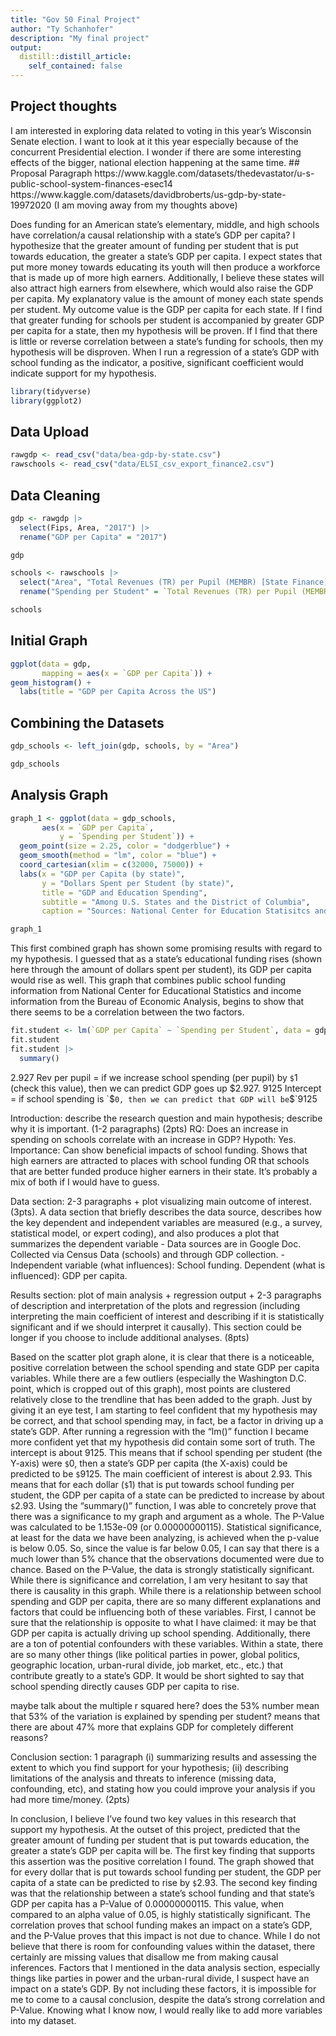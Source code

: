 ```yaml
---
title: "Gov 50 Final Project"
author: "Ty Schanhofer"
description: "My final project"
output:
  distill::distill_article:
    self_contained: false
---
```




## Project thoughts

I am interested in exploring data related to voting in this year's Wisconsin Senate election. I want to look at it this year especially because of the concurrent Presidential election. I wonder if there are some interesting effects of the bigger, national election happening at the same time.
## Proposal Paragraph
https://www.kaggle.com/datasets/thedevastator/u-s-public-school-system-finances-esec14
https://www.kaggle.com/datasets/davidbroberts/us-gdp-by-state-19972020
  (I am moving away from my thoughts above) 
  
  Does funding for an American state's elementary, middle, and high schools have correlation/a causal relationship with a state's GDP per capita? I hypothesize that the greater amount of funding per student that is put towards education, the greater a state's GDP per capita. I expect states that put more money towards educating its youth will then produce a workforce that is made up of more high earners. Additionally, I believe these states will also attract high earners from elsewhere, which would also raise the GDP per capita. My explanatory value is the amount of money each state spends per student. My outcome value is the GDP per capita for each state. If I find that greater funding for schools per student is accompanied by greater GDP per capita for a state, then my hypothesis will be proven. If I find that there is little or reverse correlation between a state's funding for schools, then my hypothesis will be disproven. When I run a regression of a state's GDP with school funding as the indicator, a positive, significant coefficient would indicate support for my hypothesis.
  

```r
library(tidyverse)
library(ggplot2)
```

  
## Data Upload
```r
rawgdp <- read_csv("data/bea-gdp-by-state.csv")
rawschools <- read_csv("data/ELSI_csv_export_finance2.csv")
```

## Data Cleaning

```r
gdp <- rawgdp |>
  select(Fips, Area, "2017") |>
  rename("GDP per Capita" = "2017")

gdp
```
```r
schools <- rawschools |>
  select("Area", "Total Revenues (TR) per Pupil (MEMBR) [State Finance] 2016-17")|>
  rename("Spending per Student" = `Total Revenues (TR) per Pupil (MEMBR) [State Finance] 2016-17`)

schools
```


## Initial Graph

```r
ggplot(data = gdp,
       mapping = aes(x = `GDP per Capita`)) +
geom_histogram() +
  labs(title = "GDP per Capita Across the US")
```




## Combining the Datasets
```r
gdp_schools <- left_join(gdp, schools, by = "Area")

gdp_schools
```

## Analysis Graph

```r
graph_1 <- ggplot(data = gdp_schools,
       aes(x = `GDP per Capita`,
           y = `Spending per Student`)) +
  geom_point(size = 2.25, color = "dodgerblue") +
  geom_smooth(method = "lm", color = "blue") +
  coord_cartesian(xlim = c(32000, 75000)) +
  labs(x = "GDP per Capita (by state)",
       y = "Dollars Spent per Student (by state)",
       title = "GDP and Education Spending",
       subtitle = "Among U.S. States and the District of Columbia",
       caption = "Sources: National Center for Education Statisitcs and the Bureau of Economic Analysis") 

graph_1
```

This first combined graph has shown some promising results with regard to my hypothesis. I guessed that as a state's educational funding rises (shown here through the amount of dollars spent per student), its GDP per capita would rise as well. This graph that combines public school funding information from National Center for Educational Statistics and income information from the Bureau of Economic Analysis, begins to show that there seems to be a correlation between the two factors.


```r
fit.student <- lm(`GDP per Capita` ~ `Spending per Student`, data = gdp_schools)
fit.student
fit.student |>
  summary()
```

2.927 Rev per pupil = if we increase school spending (per pupil) by `$`1 (check this value), then we can predict GDP goes up $2.927.
9125 Intercept = if school spending is `$`0, then we can predict that GDP will be `$`9125














Introduction: describe the research question and main hypothesis; describe why it is important. (1-2 paragraphs) (2pts)
RQ: Does an increase in spending on schools correlate with an increase in GDP?
Hypoth: Yes.
Importance: Can show beneficial impacts of school funding. Shows that high earners are attracted to places with school funding OR that schools that are better funded produce higher earners in their state. It's probably a mix of both if I would have to guess.

Data section: 2-3 paragraphs + plot visualizing main outcome of interest. (3pts). A data section that briefly describes the data source, describes how the key dependent and independent variables are measured (e.g., a survey, statistical model, or expert coding), and also produces a plot that summarizes the dependent variable
  - Data sources are in Google Doc. Collected via Census Data (schools) and through GDP collection. 
  - Independent variable (what influences): School funding.  Dependent (what is influenced): GDP per capita.

Results section: plot of main analysis + regression output + 2-3 paragraphs of description and interpretation of the plots and regression (including interpreting the main coefficient of interest and describing if it is statistically significant and if we should interpret it causally). This section could be longer if you choose to include additional analyses. (8pts)

  Based on the scatter plot graph alone, it is clear that there is a noticeable, positive correlation between the school spending and state GDP per capita variables. While there are a few outliers (especially the Washington D.C. point, which is cropped out of this graph), most points are clustered relatively close to the trendline that has been added to the graph. Just by giving it an eye test, I am starting to feel confident that my hypothesis may be correct, and that school spending may, in fact, be a factor in driving up a state's GDP.
  After running a regression with the "lm()" function I became more confident yet that my hypothesis did contain some sort of truth. The intercept is about 9125. This means that if school spending per student (the Y-axis) were `$`0, then a state's GDP per capita (the X-axis) could be predicted to be `$`9125. The main coefficient of interest is about 2.93. This means that for each dollar (`$`1) that is put towards school funding per student, the GDP per capita of a state can be predicted to increase by about `$`2.93.
  Using the "summary()" function, I was able to concretely prove that there was a significance to my graph and argument as a whole. The P-Value was calculated to be 1.153e-09 (or 0.00000000115). Statistical significance, at least for the data we have been analyzing, is achieved when the p-value is below 0.05. So, since the value is far below 0.05, I can say that there is a much lower than 5% chance that the observations documented were due to chance. Based on the P-Value, the data is strongly statistically significant.
  While there is significance and correlation, I am very hesitant to say that there is causality in this graph. While there is a relationship between school spending and GDP per capita, there are so many different explanations and factors that could be influencing both of these variables. First, I cannot be sure that the relationship is opposite to what I have claimed: it may be that GDP per capita is actually driving up school spending. Additionally, there are a ton of potential confounders with these variables. Within a state, there are so many other things (like political parties in power, global politics, geographic location, urban-rural divide, job market, etc., etc.) that contribute greatly to a state's GDP. It would be short sighted to say that school spending directly causes GDP per capita to rise.


maybe talk about the multiple r squared here? does the 53% number mean that 53% of the variation is explained by spending per student? means that there are about 47% more that explains GDP for completely different reasons?







Conclusion section: 1 paragraph (i) summarizing results and assessing the extent to which you find support for your hypothesis; (ii) describing limitations of the analysis and threats to inference (missing data, confounding, etc), and stating how you could improve your analysis if you had more time/money. (2pts)

  In conclusion, I believe I've found two key values in this research that support my hypothesis. At the outset of this project, predicted that the greater amount of funding per student that is put towards education, the greater a state's GDP per capita will be. The first key finding that supports this assertion was the positive correlation I found. The graph showed that for every dollar that is put towards school funding per student, the GDP per capita of a state can be predicted to rise by `$`2.93. The second key finding was that the relationship between a state's school funding and that state's GDP per capita has a P-Value of 0.00000000115. This value, when compared to an alpha value of 0.05, is highly statistically significant. The correlation proves that school funding makes an impact on a state's GDP, and the P-Value proves that this impact is not due to chance.
  While I do not believe that there is room for confounding values within the dataset, there certainly are missing values that disallow me from making causal inferences. Factors that I mentioned in the data analysis section, especially things like parties in power and the urban-rural divide, I suspect have an impact on a state's GDP. By not including these factors, it is impossible for me to come to a causal conclusion, despite the data's strong correlation and P-Value.
  Knowing what I know now, I would really like to add more variables into my dataset.  









  